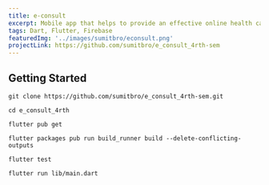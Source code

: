 ```yaml
---
title: e-consult
excerpt: Mobile app that helps to provide an effective online health care service provider. Flutter is used as programming language
tags: Dart, Flutter, Firebase
featuredImg: '../images/sumitbro/econsult.png'
projectLink: https://github.com/sumitbro/e_consult_4rth-sem
---
```



## Getting Started

```
git clone https://github.com/sumitbro/e_consult_4rth-sem.git

cd e_consult_4rth

flutter pub get 

flutter packages pub run build_runner build --delete-conflicting-outputs

flutter test
 
flutter run lib/main.dart

```